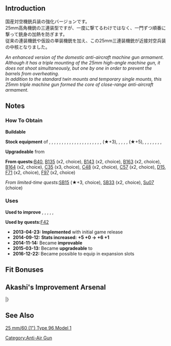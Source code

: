 
{{EquipmentInfo|40}}

==Introduction==
国産対空機銃兵装の強化バージョンです。<br>
25mm高角機銃の三連装型ですが、一度に撃てるわけではなく、一門ずつ順番に撃って銃身の加熱を防ぎます。<br>
従来の連装機銃や仮設の単装機銃を加え、この25mm三連装機銃が近接対空兵装の中核となりました。

''An enhanced version of the domestic anti-aircraft machine gun armament.''<br>
''Although it has a triple mounting of the 25mm high-angle machine gun, it does not shoot simultaneously, but one by one in order to prevent the barrels from overheating.''<br>
''In addition to the standard twin mounts and temporary single mounts, this 25mm triple machine gun formed the core of close-range anti-aircraft armament.''

==Notes==
<div class="mw-collapsible"><h3>How To Obtain</h3>
<div class="mw-collapsible-content">
'''Buildable'''

'''Stock equipment''' of {{Ship/Link|Abukuma Kai}}, {{Ship/Link|Akigumo Kai}}, {{Ship/Link|Akitsushima Kai}}, {{Ship/Link|Akizuki Kai}}, {{Ship/Link|Amagi}}, {{Ship/Link|Asashimo Kai}}, {{Ship/Link|Fumizuki Kai Ni}}, {{Ship/Link|Hamakaze B Kai}}, {{Ship/Link|Hamakaze Kai}}, {{Ship/Link|Hatsuharu Kai Ni}}, {{Ship/Link|Hatsuzuki Kai}}, {{Ship/Link|Hatsuzuki}}, {{Ship/Link|Hayasui Kai}}, {{Ship/Link|Ise Kai Ni}}, {{Ship/Link|Isokaze B Kai}}, {{Ship/Link|Isokaze}}, {{Ship/Link|Katori Kai}}, {{Ship/Link|Katsuragi}}, {{Ship/Link|Kiso Kai Ni}}, {{Ship/Link|Kongou Kai Ni C}}, {{Ship/Link|Kuroshio Kai Ni}}, {{Ship/Link|Murasame Kai Ni}} (★+3), {{Ship/Link|Musashi Kai}}, {{Ship/Link|Okinami Kai}}, {{Ship/Link|Shimakaze Kai}}, {{Ship/Link|Shinyou Kai}}, {{Ship/Link|Shiranui Kai Ni}} (★+5), {{Ship/Link|Suzutsuki Kai}}, {{Ship/Link|Suzutsuki}}, {{Ship/Link|Teruzuki Kai}}, {{Ship/Link|Unryuu}}, {{Ship/Link|Ushio Kai Ni}}, {{Ship/Link|Uzuki Kai}}, {{Ship/Link|Yukikaze Kai}}, {{Ship/Link|Yuubari Kai}}

'''Upgradeable''' from {{Equipment/Link|25mm Twin Autocannon Mount}}

'''From quests: '''[[Quests#B40|B40]], [[Quests#B135|B135]] (x2, choice), [[Quests#B143|B143]] (x2, choice), [[Quests#B163|B163]] (x2, choice), [[Quests#B164|B164]] (x2, choice), [[Quests#C35|C35]] (x3, choice), [[Quests#C48|C48]] (x2, choice), [[Quests#C57|C57]] (x2, choice), [[Quests#D15|D15]], [[Quests#F71|F71]] (x2, choice), [[Quests#F97|F97]] (x2, choice)

''From limited-time quests: ''[[Quests/Seasonal#SB15|SB15]] (★+3, choice), [[Quests/Seasonal#SB33|SB33]] (x2, choice), [[Quests/Seasonal#Su07|Su07]] (choice)

</div></div>

<div class="mw-collapsible"><h3>Uses</h3>
<div class="mw-collapsible-content">
'''Used to improve''' {{Equipment/Link|25mm Triple Autocannon Mount}}, {{Equipment/Link|12cm 30-tube Rocket Launcher}}, {{Equipment/Link|25mm Triple Autocannon Mount (Concentrated Deployment)}}, {{Equipment/Link|12cm 30-tube Rocket Launcher Kai Ni}}, {{Equipment/Link|10cm Twin High-angle Gun Mount Kai + Additional Machine Guns}}, {{Equipment/Link|46cm Triple Gun Mount Kai}}

'''Used by quests: '''[[Quests#F42|F42]]

</div></div>


<div class="mw-collapsible><h3>Updates History</h3>
<div class="mw-collapsible-content>
* '''2013-04-23:''' '''Implemented''' with initial game release
* '''2014-09-12:''' '''Stats increased:'''  '''{{AA}}+5 {{Evasion}}+0 → {{AA}}+6 {{Evasion}}+1 '''
* '''2014-11-14:''' Became '''improvable''' 
* '''2015-03-13:''' Became '''upgradeable''' to {{Equipment/Link|25mm Triple Autocannon Mount (Concentrated Deployment)}}
* '''2016-12-22:''' Became possible to equip in expansion slots
</div></div>

==Fit Bonuses==
{{:25mm Triple Autocannon Mount/Bonuses}}

==Akashi's Improvement Arsenal==
{{AkashiWorkshop}}
{{AkashiWorkshopLine2
|Name=25mm Triple Autocannon Mount
|ItemType=GreenGunMG
|Fuel=0
|Ammo=30
|Steel=20
|Baux=10
|Mats0-5=1/2
|Mats6-9=1/3
|Mats10=-
|Screws0-5=1/1
|Screws6-9=1/2
|Screws10=-
|EquipConsume0-5=-
|EquipConsume6-9=1x{{GreenGunMG|25mm Triple Autocannon Mount}}
|EquipConsume10=-
|Tue=✓
|Wed=✓
|Thu=✓
|2ndShip=[[Maya]] or [[Maya#First Upgrade|Maya Kai]]
|Mats10:2=5/9
|Screws10:2=3/7
|EquipConsume10:2=5x{{GreenGunMG|25mm Triple Autocannon Mount}}
|Sun:2=&nbsp;<br>Ma2<br>&nbsp;<br>&nbsp;<br>&nbsp;
|Mon:2=I2<br>Ma2<br>&nbsp;<br>&nbsp;<br>&nbsp;
|Tue:2=I2<br>&nbsp;<br>K2<br>&nbsp;<br>&nbsp;
|Wed:2=I2<br>&nbsp;<br>&nbsp;<br>Mu2<br>S2
|Thu:2=&nbsp;<br>Ma2<br>&nbsp;<br>Mu2<br>S2
|Fri:2=&nbsp;<br>&nbsp;<br>&nbsp;<br>Mu2<br>&nbsp;
|Sat:2=&nbsp;<br>&nbsp;<br>&nbsp;<br>Mu2<br>&nbsp;
|2ndShip:2=[[Isuzu#Second Upgrade|Isuzu Kai Ni]]<br>[[Maya#Second Upgrade|Maya Kai Ni]]<br>[[Kinu#Second Upgrade|Kinu Kai Ni]]<br>[[Murasame#Second Upgrade|Murasame Kai Ni]]<br>[[Satsuki#Second Upgrade|Satsuki Kai Ni]]
|Notes:2=Upgrades to [[25mm Triple Autocannon Mount (Concentrated Deployment)]].
|}}
|}

==See Also==
[http://www.navweaps.com/Weapons/WNJAP_25mm-60_mg.htm 25 mm/60 (1") Type 96 Model 1 ]
{{Equipmentlist}}
[[Category:Anti-Air Gun]]